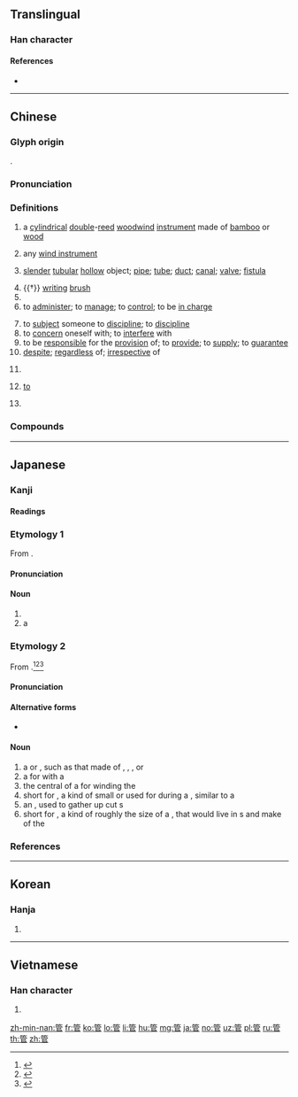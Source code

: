 {{character info/new}}
==Translingual==

===Han character===
{{Han char|rn=118|rad=竹|as=08|sn=14|four=88777|canj=HJRR|ids=⿱⺮官}}

====References====
* {{Han ref|kx=0889.060|dkj=26162|dj=1316.120|hdz=52986.050|uh=7BA1|ud=31649|bh=BADE|bd=47838}}

----

==Chinese==
{{zh-forms}}

===Glyph origin===
{{Han etym}}
{{Han compound|竹|alt1=⺮|官|ls=psc|c1=s|c2=p|t1=bamboo}}.

===Pronunciation===
{{zh-pron
|m=guǎn,er=y
|c=gun2
|h=pfs=kón
|md=guāng/guōng
|md_note=guāng - literary; guōng - vernacular
|mn=kńg/koán/kóng/kún
|w=2kuoe
|mc=y
|oc=y
|cat=n,cls,v,conj,prep,pn
}}

===Definitions===
{{zh-hanzi}}

# {{lb|zh|musical instrument}} a [[cylindrical]] [[double]]-[[reed]] [[woodwind]] [[instrument]] made of [[bamboo]] or [[wood]]
# {{lb|zh|musical instrument|by extension}} any [[wind instrument]]
# {{lb|zh|by extension}} [[slender]] [[tubular]] [[hollow]] object; [[pipe]]; [[tube]]; [[duct]]; [[canal]]; [[valve]]; [[fistula]]
#: {{zh-x|吸管|straw}}
# {{†}} [[writing]] [[brush]]
# {{zh-classifier|[[tube]]-shaped objects}}
# to [[administer]]; to [[manage]]; to [[control]]; to be [[in charge]]
#: {{zh-x|管理|to manage}}
# to [[subject]] someone to [[discipline]]; to [[discipline]]
# to [[concern]] oneself with; to [[interfere]] with
# to be [[responsible]] for the [[provision]] of; to [[provide]]; to [[supply]]; to [[guarantee]]
# [[despite]]; [[regardless]] of; [[irrespective]] of
# {{lb|zh|colloquial}} {{n-g|used in the pattern {{zh-l|管……[[叫]]……|to call (someone the name of)}}, where {{lang|zh|管}} is followed by the object of the verb}}
# {{lb|zh|dialectal|colloquial}} {{n-g|indicates the object of an action:}} [[to]]
# {{surname|lang=zh}}

===Compounds===
{{zh-der|管扳子|管保|管不了|管不著|管不住|管材|管道|管段|管飯|管風琴|管夠|管工|管轄|管家|管家婆|管見|管見所及|管教|管界|管勁|管井|管理|管路|管片|管鉗子|管區|管事|管束|管弦樂|管弦樂團|管線|管押|管用|管樂器|管子|管自|管賬|管制|管制站|管中窺豹|薩克斯管|交通管制|包管|妻管嚴|不管|品管圈|導管|保管|微血管|彤管|品管|五均六管|不管皁白|多管是|主管|兼管|品質管制|勞工管理|吹管|吸水管|光電管|導尿管|勾管|以管窺天|企業管理|吸管|家庭管理|急管繁絃|彩管生花|共同管道|不管死活|單簧管|彤管貽|彤管流芳|別管|保護管束|建管處|不管一二|半規管|多管閒事|只管|不管事|喉管|代管|人性管理|導管分子|少管閒事|信管|小支氣管|不管不顧|專管|射精管|主管機關|不管閒事|好管閒事|國際共管|三不管|大管是|人事管理|多管|不大管事|團管區|休管|外匯管制|兔毫竹管|北管戲|冷凝管|二極管|品管員|共管|儘管|北管|南管|列管|不管部會|燈管|生產管制|移液管|無因管理|文書管理|看管|晶體管|支氣管炎|掌管|燈火管制|牙根管|支氣管|溝通管道|收管|本管官|截流管|氧氣管|瘻管|漏斗管|戳肺管子|漏管|木管樂器|根管治療|皮托管|接管|泥塞竹管|搦管|科學管理|泌尿管|玉管|搦管操觚|真空管|監管|目標管理|握管|排水管|氣管|略陳管見|用管窺天|樞管|拘管|牙管一雙|照管|百事不管|涵管|毛細管|檔案管理|淚管|淋巴管|無管腺|滴管|水管|毛細管水|歐氏管|權威管教|映像管|氣管炎|毛細血管|管包|脈管|管成|管闚錐指|銅管|管庫|舊管|管城毛穎|管取|管待|竹管開花|管請|管收|管情|管制塔臺|管城子|管接頭|管晏|絃管|管約|管窺之見|筆管|羌管|蘆管|管制路線|鋼管|血管操|管換|試管嬰兒|銅管樂隊|管理員|調絃弄管|繁絲急管|管閒事|管就|輸卵管|管窺筐舉|管城生花|窺管|管幹|管制空域|笳管|管寧割席|管轄權|財務管理|管色譜|管車|管理科學|繁弦急管|管鮑|胸管|褲管|該管|管制品|雷管|蔥管|管中闚天|管足|鼻淚管|麥管|試管|管手|管軍|簫管|管穴|管蔡|篩管|討收管|管訓|紙煤管子|銀管|花粉管|管弦|虹吸管|英國管|託管地|管樂隊|總管|管制區域|顯像管|輸油管|管窺蠡測|輸精管|證管會|管商|管理權|配水幹管|管帶|管籥|雙管齊下|配水管|管管|管總|配水支管|管勾|管鮑之交|鉛管|門插管兒|鑰管|管窺|絲竹管絃|管領|管定|食管|管樂|管理費|都管|膠管|管顧|管下|耳咽管|血管瘤|雙管|雙簧管|輸尿管|頭管|管頭|管夫人|黑管|管家娘子|象管|集中保管|維管束|管記|試管動物|銅管樂器|託管|薩克管|血管硬化|血管|管制中心|經管|落水管|軍事管制|袖管|管仲隨馬|編管|管帳|管鮑分金}}

----

==Japanese==

===Kanji===
{{ja-kanji|grade=4|rs=竹08}}

====Readings====
{{ja-readings
|goon=[[かん]] (kan), {{qualifier|historical}} [[くわん]] (kwan)
|kanon=[[かん]] (kan), {{qualifier|historical}} [[くわん]] (kwan)
|kun=[[くだ]] (kuda)
|nanor=[[うち]] (uchi), [[すが]] (suga), [[すげ]] (suge)
}}

===Etymology 1===
{{ja-kanjitab|yomi=o|かん}}
From {{der|ja|ltc|sort=かん|管|tr={{IPAchar|/kuɑn<sup>X</sup>/}}||pipe, tube}}.

====Pronunciation====
{{ja-pron|yomi=goon|かん|acc=1|acc_ref=DJR}}

====Noun====
{{ja-noun|かん|hhira=くわん}}

# {{l|en|pipe}}
# a {{l|en|wind instrument}}

===Etymology 2===
{{ja-kanjitab|yomi=k|くだ}}
From {{der|ja|ojp|sort=くだ|管|tr=kuda||pipe, tube}}.<ref name="KDJ">{{R:Kokugo Dai Jiten}}</ref><ref name="DJR">{{R:Daijirin}}</ref><ref name="DJS">{{R:Daijisen}}</ref>

====Pronunciation====
{{ja-pron|yomi=k|くだ|acc=1|acc_ref=DJR}}

====Alternative forms====
* {{ja-l|莩}} {{qualifier|rare}}

====Noun====
{{ja-noun|くだ}}

# a {{l|en|pipe}} or {{l|en|tube}}, such as that made of {{l|en|bamboo}}, {{l|en|wood}}, {{l|en|metal}}, or {{l|en|rubber}}
# a {{l|en|shuttle}} for {{l|en|weaving}} with a {{l|en|loom}} {{qualifier|from the way the earliest shuttles were made from bamboo tubes}}
# the central {{l|en|axis}} of a {{l|en|spindle}} for winding the {{l|en|thread}}
# short for {{m|ja|管の笛|tr=kuda no fue}}, a kind of small {{l|en|pipe}} or {{l|en|flute}} used for {{l|en|signalling}} during a {{l|en|battle}}, similar to a {{l|en|fife}}
# an {{l|en|agricultural}} {{l|en|tool}}, used to gather up cut {{l|en|rice}} {{l|en|stalk}}s
# short for {{m|ja|管狐|tr=kudagitsune}}, a kind of {{l|en|mythical}} {{l|en|fox}} roughly the size of a {{l|en|weasel}}, that would live in {{l|en|bamboo}} {{l|en|stalk}}s and make {{l|en|prophesy|prophesies}} of the {{l|en|future}}

===References===
<references/>

----

==Korean==

===Hanja===
{{ko-hanja|hangeul=관|eumhun=|rv=gwan|mr=kwan|y=kwan}}

# {{defn|lang=ko|sort=竹08}}

----

==Vietnamese==

===Han character===
{{vi-hantu|quản|rs=竹08}}

# {{defn|lang=vi|sort=竹08}}

[[zh-min-nan:管]]
[[fr:管]]
[[ko:管]]
[[lo:管]]
[[li:管]]
[[hu:管]]
[[mg:管]]
[[ja:管]]
[[no:管]]
[[uz:管]]
[[pl:管]]
[[ru:管]]
[[th:管]]
[[zh:管]]